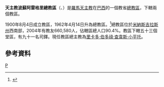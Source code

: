 {{Infobox Roman Catholic diocese
|jurisdiction = 總教區
|name = 波蘇阿雷格里
|latin= Archidioecesis Pousalegrensis
|image =
|caption =
|location = [[巴西|巴西]]
|territory =[[米納斯吉拉斯州|米納斯吉拉斯州]]西南部
|population =660,580
|rite = [[罗马礼|罗马礼]]
|patron =
|province =
|established = 1900年
|cathedral = [[善牧主教座堂_(波蘇阿雷格里)|善牧主教座堂]]
|co-cathedral =
|leadership = 總主教
|website =
|pope =
|patriarch=
|metropolitan =里卡多·伯多祿·查韋斯·小平托
|ordinary =
|coadjutor archbishop =
|coadjutor bishop=
|auxiliary =
|emeritus = }}

'''天主教波蘇阿雷格里總教區'''（{{lang-la|Archidioecesis Pousalegrensis}}、{{lang-pt|Arquidiocese de Pouso Alegre}}）是[[羅馬天主教|羅馬天主教]]在[[巴西|巴西]]的一個教省[[總教區|總教區]]，下轄兩個教區。

1900年8月4日成立教區，1962年4月14日升為總教區。<ref>{{cite journal
|journal=[[宗座公報|宗座公報]]
|publisher=梵蒂岡出版社
|date=1963年
|volume=55
|title=''Qui tanquam Petrus''
|page=379
|url=http://www.vatican.va/archive/aas/documents/AAS%2055%20%5B1963%5D%20-%20ocr.pdf
|access-date=2013-10-30
|archive-date=2010-03-27
|archive-url=https://web.archive.org/web/20100327072014/http://www.vatican.va/archive/aas/documents/AAS%2055%20%5B1963%5D%20-%20ocr.pdf
|dead-url=no
}}</ref>總教區位於[[米納斯吉拉斯州|米納斯吉拉斯州]]西南部，2004年有教友660,580人，佔轄區總人口90.4%。教區下轄五十三個堂區，有九十一名司鐸。現任教區總主教為[[里卡多·伯多祿·查韋斯·小平托|里卡多·伯多祿·查韋斯·小平托]]。

==參考資料==
{{reflist}}
{{巴西天主教教省}}
[[Category:巴西天主教教區|P]]
